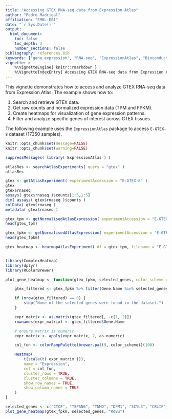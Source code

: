 ```yaml
---
title: "Accessing GTEX RNA-seq data from Expression Atlas"
author: "Pedro Madrigal"
affiliation: "EMBL-EBI"
date: "`r Sys.Date()`"
output:
  html_document:
    toc: false
    toc_depth: 3
    number_sections: false
bibliography: references.bib
keywords: ["gene expression", "RNA-seq", "ExpressionAtlas", "Bioconductor"]
vignette: >
    %\VignetteEngine{ knitr::rmarkdown }
    %\VignetteIndexEntry{ Accessing GTEX RNA-seq data from Expression Atlas }
---
```



This vignette demonstrates how to access and analyze GTEX RNA-seq data from Expression Atlas. The example shows how to:

1. Search and retrieve GTEX data.
2. Get raw counts and normalized expression data (TPM and FPKM).
3. Create heatmaps for visualization of gene expression patterns.
4. Filter and analyze specific genes of interest across GTEX tissues.


The following example uses the `ExpressionAtlas` package to access `E-GTEX-8` dataset (17350 samples).


```r
knitr::opts_chunk$set(message=FALSE)
knitr::opts_chunk$set(warning=FALSE)
```

```r
suppressMessages( library( ExpressionAtlas ) )
```

```r

atlasRes <- searchAtlasExperiments( query = "gtex" )
atlasRes

gtex <- getAtlasExperiment( experimentAccession = "E-GTEX-8" )
gtex
gtex$rnaseq
assays( gtex$rnaseq )$counts[1:5,1:5]
dim( assays( gtex$rnaseq )$counts )
colData( gtex$rnaseq )
metadata( gtex$rnaseq )

gtex_tpm <- getNormalisedAtlasExpression( experimentAccession = "E-GTEX-8", normalisation = "tpm" )
head(gtex_tpm)

gtex_fpkm <- getNormalisedAtlasExpression( experimentAccession = "E-GTEX-8", normalisation = "fpkm" )
head(gtex_fpkm)

gtex_heatmap <- heatmapAtlasExperiment( df = gtex_tpm, filename = "E-GTEX-8-tpm-heatmap.pdf", save_pdf= FALSE, show_plot = TRUE, heatmap_color = "Reds", top_n = 50, show_heatmap_title = TRUE )


library(ComplexHeatmap)
library(dplyr)
library(RColorBrewer)

plot_gene_heatmap <- function(gtex_fpkm, selected_genes, color_scheme = "Reds") {

    gtex_filtered <- gtex_fpkm %>% filter(Gene.Name %in% selected_genes)

    if (nrow(gtex_filtered) == 0) {
        stop("None of the selected genes were found in the dataset.")
    }

    expr_matrix <- as.matrix(gtex_filtered[, -c(1, 2)])
    rownames(expr_matrix) <- gtex_filtered$Gene.Name

    # ensure matrix is numeric
    expr_matrix <- apply(expr_matrix, 2, as.numeric)

    col_fun <- colorRampPalette(brewer.pal(9, color_scheme))(100)

    Heatmap(
        t(scale(t( expr_matrix ))),
        name = "Expression",
        col = col_fun,
        cluster_rows = TRUE,
        cluster_columns = TRUE,
        show_row_names = TRUE,
        show_column_names = TRUE
    )
}

selected_genes <- c("CTCF", "TSPAN6", "TNMD", "DPM1", "SCYL3", "CBLIF", "CTCF", "DDX4", "STATH")
plot_gene_heatmap(gtex_fpkm, selected_genes, "RdBu")


```

